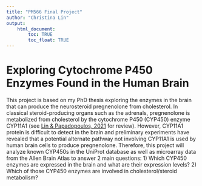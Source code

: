 ```yaml
---
title: "PM566 Final Project"
author: "Christina Lin"
output: 
    html_document:
        toc: TRUE
        toc_float: TRUE
---
```


# Exploring Cytochrome P450 Enzymes Found in the Human Brain

This project is based on my PhD thesis exploring the enzymes in the brain that can produce the neurosteroid pregnenolone from cholesterol. In classical steroid-producing organs such as the adrenals, pregnenolone is metabolized from cholesterol by the cytochrome P450 (CYP450) enzyme CYP11A1 (see [Lin & Papadopoulos, 2021](https://pubmed.ncbi.nlm.nih.gov/34015388/) for review). However, CYP11A1 protein is difficult to detect in the brain and preliminary experiments have revealed that a potential alternate pathway not involving CYP11A1 is used by human brain cells to produce pregnenolone. Therefore, this project will analyze known CYP450s in the UniProt database as well as microarray data from the Allen Brain Atlas to answer 2 main questions: 1) Which CYP450 enzymes are expressed in the brain and what are their expression levels? 2) Which of those CYP450 enzymes are involved in cholesterol/steroid metabolism? 
